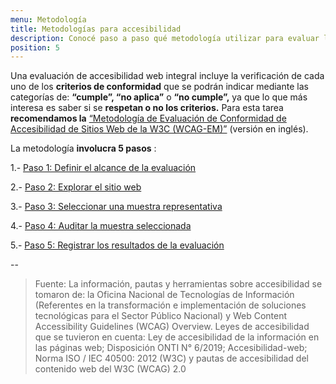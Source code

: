 ```yaml
---
menu: Metodología
title: Metodologías para accesibilidad
description: Conocé paso a paso qué metodología utilizar para evaluar la accesibilidad de un sitio web.
position: 5
---
```


Una evaluación de accesibilidad web integral incluye la verificación de cada uno de los **criterios de conformidad** que se podrán indicar mediante las categorías de: **“cumple”, “no aplica”** o **“no cumple”,** ya que lo que más interesa es saber si se **respetan o no los criterios.** Para esta tarea **recomendamos la** [“Metodología de Evaluación de Conformidad de Accesibilidad de Sitios Web de la W3C (WCAG-EM)”](https://www.w3.org/TR/WCAG-EM/) (versión en inglés).

La metodología **involucra 5 pasos** :

1.- [Paso 1: Definir el alcance de la evaluación](https://gcba.github.io/estandares/pautas/accesibilidad/metodologia/definir_alcance_de_evaluacion/)

2.- [Paso 2: Explorar el sitio web](https://gcba.github.io/estandares/pautas/accesibilidad/metodologia/explorar_el_sitio/)

3.- [Paso 3: Seleccionar una muestra representativa](https://gcba.github.io/estandares/pautas/accesibilidad/metodologia/seleccionar_un_muesta/)

4.- [Paso 4: Auditar la muestra seleccionada](https://gcba.github.io/estandares/pautas/accesibilidad/metodologia/resultados_de_la_evaluacion/)

5.- [Paso 5: Registrar los resultados de la evaluación](https://gcba.github.io/estandares/pautas/accesibilidad/metodologia/explorar_el_sitio/)
















--

>Fuente: La información, pautas y herramientas sobre accesibilidad se tomaron de: la Oficina Nacional de Tecnologías de Información (Referentes en la transformación e implementación de soluciones tecnológicas para el Sector Público Nacional) y Web Content Accessibility Guidelines (WCAG) Overview.
Leyes de accesibilidad que se tuvieron en cuenta: Ley de accesibilidad de la información en las páginas web; Disposición ONTI N° 6/2019; Accesibilidad-web; Norma ISO / IEC 40500: 2012 (W3C) y pautas de accesibilidad del contenido web del W3C (WCAG) 2.0
